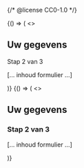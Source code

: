 {/* @license CC0-1.0 */}


<Guideline appearance="do" title="Info boven het form element.">
  <Canvas language="html">
    {() => (
      <>
        <h2>Uw gegevens</h2>
        <p>Stap 2 van 3</p>
        <form>[... inhoud formulier …]</form>
      </>
    )}
  </Canvas>
</Guideline>

<Guideline appearance="dont" title="Info binnen het formulier.">
  <Canvas language="html">
    {() => (
      <>
        <h2>Uw gegevens</h2>
        <form>
          <h3>Stap 2 van 3</h3>
          [... inhoud formulier …]
        </form>
      </>
    )}
  </Canvas>
</Guideline>


